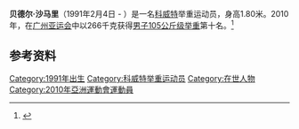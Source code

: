 '''贝德尔·沙马里'''（1991年2月4日 - ）是一名[[科威特|科威特]]举重运动员，身高1.80米。2010年，在[[广州亚运会|广州亚运会]]中以266千克获得[[2010年亚洲运动会举重比赛_-_男子105公斤级|男子105公斤级举重]]第十名。<ref>{{cite web|url=http://www.gz2010.cn/info/CHN_CHN/ZB/ZBB101A_WL@@@@@@@@@@@@@@@CHN_number=249033.html | language=zh-hans | title=贝德尔·沙马里简历  |publisher=2010年广州亚运会官方网站 |accessdate=2011-12-10 }}</ref>
==参考资料==
<references />

[[Category:1991年出生|Category:1991年出生]]
[[Category:科威特举重运动员|Category:科威特举重运动员]]
[[Category:在世人物|Category:在世人物]]
[[Category:2010年亞洲運動會運動員|Category:2010年亞洲運動會運動員]]
